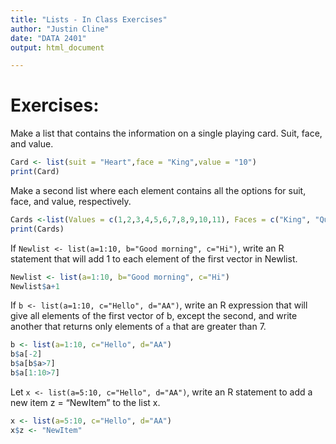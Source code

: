 ```yaml
---
title: "Lists - In Class Exercises"
author: "Justin Cline"
date: "DATA 2401"
output: html_document

---
```


# Exercises: 

Make a list that contains the information on a single playing card. Suit, face, and value. 

```r
Card <- list(suit = "Heart",face = "King",value = "10")
print(Card)
```


Make a second list where each element contains all the options for suit, face, and value, respectively. 

```r
Cards <-list(Values = c(1,2,3,4,5,6,7,8,9,10,11), Faces = c("King", "Queen","Jack"), Suits = c("Hearts","Spades","Clubs","Diamond"))
print(Cards)

```


If `Newlist <- list(a=1:10, b="Good morning", c="Hi")`, write an R statement that will add 1 to each element of the first vector in Newlist.

```r
Newlist <- list(a=1:10, b="Good morning", c="Hi")
Newlist$a+1

```

If `b <- list(a=1:10, c="Hello", d="AA")`, write an R expression that will give all elements of the first vector of b, except the second, and write another that returns only elements of `a` that are greater than 7.

```r
b <- list(a=1:10, c="Hello", d="AA")
b$a[-2]
b$a[b$a>7]
b$a[1:10>7]
```

Let `x <- list(a=5:10, c="Hello", d="AA")`, write an R statement to add a new item z = "NewItem" to the list x.

```r
x <- list(a=5:10, c="Hello", d="AA")
x$z <- "NewItem"
```
